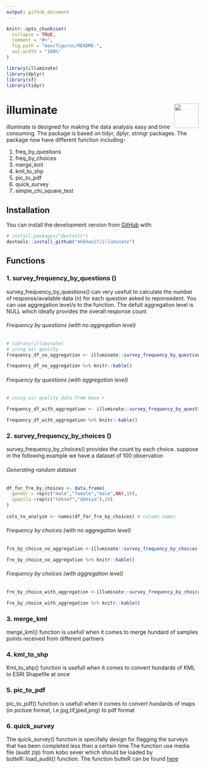 ```yaml
---
output: github_document
---
```




```r
knitr::opts_chunk$set(
  collapse = TRUE,
  comment = "#>",
  fig.path = "man/figures/README-",
  out.width = "100%"
)
```


```r
library(illuminate)
library(dplyr)
library(sf)
library(tidyr)
```
# illuminate <img src='man/figures/logo.jpg' align="right" height="64.5" />


illuminate is designed for making the data analysis easy and time consuming. The package is based on tidyr, dplyr, stringr packages. The package now have different function including- 
<p>1. freq_by_questions
2. freq_by_choices 
3. merge_kml
4. kml_to_shp
5. pic_to_pdf
6. quick_survey
7. simple_chi_square_test</p>

## Installation

You can install the development version from [GitHub](https://github.com/) with:

``` r
# install.packages("devtools")
devtools::install_github("mhkhan27/illuminate")

```

## Functions

### 1. survey_frequency_by_questions ()
survey_frequency_by_questions() can very usefull to calculate the number of response/available data (n) for each question asked to reponsedent. You can use aggregation level/s to the function. The defult aggregation level is NULL which ideally provides the overall response count  

###### Frequency by questions (with no aggregation level)
``` r
# library(illuminate)
# using air quality
frequency_df_no_aggregation <- illuminate::survey_frequency_by_questions(df =airquality)

```

```r

frequency_df_no_aggregation %>% knitr::kable() 

```

###### Frequency by questions (with aggregation level)
``` r
# using air quality data from base r

frequency_df_with_aggregation <- illuminate::survey_frequency_by_questions(df =airquality,aggregation_level = "Month" ) 

```

```r

frequency_df_with_aggregation %>% knitr::kable() 

```


### 2. survey_frequency_by_choices ()
survey_frequency_by_choices() provides the count by each choice. suppose in the following example we have a dataset of 100 observation

###### Generating random dataset
```r

df_for_fre_by_choices <- data.frame(
  gender = rep(c("male","female","male",NA),10),
  upazila =rep(c("teknaf","Ukhiya"),20)
)
 
cols_to_analyze <- names(df_for_fre_by_choices) # column names 
```

###### Frequency by choices (with no aggregation level)
```r

fre_by_choice_no_aggregation <-illuminate::survey_frequency_by_choices(df = df_for_fre_by_choices,variables_to_analyze = cols_to_analyze)

```


```r

fre_by_choice_no_aggregation %>% knitr::kable() 

```

###### Frequency by choices (with aggregation level)
```r

fre_by_choice_with_aggregation <-illuminate::survey_frequency_by_choices(df = df_for_fre_by_choices,variables_to_analyze = cols_to_analyze,aggregation_level = "upazila")

```


```r
fre_by_choice_with_aggregation %>% knitr::kable() 
```


### 3. merge_kml
merge_kml() function is usefull when it comes to merge hundard of samples points received from different partners 

### 4. kml_to_shp 
Kml_to_shp() function is usefull when it comes to convert hundards of KML to ESRI Shapefile at once

### 5. pic_to_pdf
pic_to_pdf() function is usefull when it comes to convert hundards of maps (in picture format, i.e jpg,tif,jped,png) to pdf format

### 6. quick_survey 
The quick_survey() function is specifally design for flagging the surveys that has been completed less than a certain time.The function use media file (audit zip) from kobo sever which should be loaded by butteR::load_audit() function. 
The function butteR can be found [here](github.com/zackarno/butteR)

